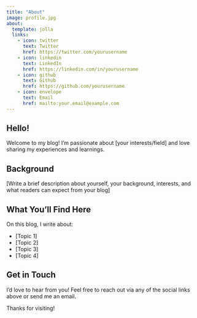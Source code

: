 ```yaml
---
title: "About"
image: profile.jpg
about:
  template: jolla
  links:
    - icon: twitter
      text: Twitter
      href: https://twitter.com/yourusername
    - icon: linkedin
      text: LinkedIn
      href: https://linkedin.com/in/yourusername
    - icon: github
      text: Github
      href: https://github.com/yourusername
    - icon: envelope
      text: Email
      href: mailto:your.email@example.com
---
```


## Hello!

Welcome to my blog! I'm passionate about [your interests/field] and love sharing my experiences and learnings.

## Background

[Write a brief description about yourself, your background, interests, and what readers can expect from your blog]

## What You'll Find Here

On this blog, I write about:

- [Topic 1]
- [Topic 2]
- [Topic 3]
- [Topic 4]

## Get in Touch

I'd love to hear from you! Feel free to reach out via any of the social links above or send me an email.

Thanks for visiting!